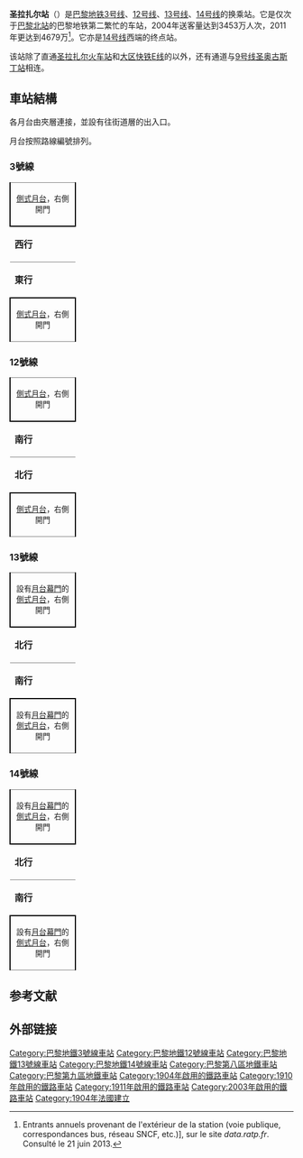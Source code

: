 {{about|巴黎地铁的圣拉扎尔站|法国国铁在巴黎的火车站|巴黎圣拉扎尔车站|[[印象派|印象派]]画家[[莫奈|莫奈]]的一幅作品|圣拉扎尔火车站 (油画)}}
{{Station Infobox
|Station Name = 圣拉扎尔站
|Engname = Saint-Lazare
|Linecolor1 = #8a780f
|Linecolor2 = #008b5a
|Linecolor3 = #87d3df
|Linecolor4 = #652c90
|Image = Paris metro3 - st lazare - entrance.jpg|thumb
|Caption = 
|Number = 
|Code = 0607
|Location = [[巴黎第八区|巴黎第八区]]与[[巴黎第九区|巴黎第九区]]的交界
|Coord = {{coord|48|52|32|N|2|19|36|E}}
|Colour = 
|Type = 地下车站
|Line = [[Image:Paris_m_3_jms.svg|16x16px]][[Image:Paris_Metro_12.svg|16x16px]][[Image:Paris_m_13_jms.svg|16x16px]][[Image:Paris_m_14_jms.svg|16x16px]]
|Interchange = 
|Hall = 
|Open = 1904年10月19日
|Platform = 8个[[侧式站台|侧式站台]]
|Elevator for disabled = 
|Escalator = 
|Exit = 12
|Transport = 
|Openhours = 
|Time First = 
|Time Last = 
|Map = 
|Linename1 = 
|start1 = 
|pre1 = 
|next1 = 
|end1 = 
|Linename2 = 
|start2 = 
|pre2 = 
|next2 =  
|end2 = 
|Linename3 = 
|start3 = 
|pre3 = 
|next3 = 
|end3 = 
|Position_map = 
|x=
|y=
}}

'''圣拉扎尔站'''（{{lang-fr|Saint-Lazare}}）是[[巴黎地铁|巴黎地铁]][[巴黎地铁3号线|3号线]]、[[巴黎地铁12号线|12号线]]、[[巴黎地铁13号线|13号线]]、[[巴黎地铁14号线|14号线]]的换乘站。它是仅次于[[巴黎北站_(巴黎地铁)|巴黎北站]]的巴黎地铁第二繁忙的车站，2004年送客量达到3453万人次，2011年更达到4679万<ref>{{fr}}{{cite web |url=http://data.ratp.fr/fr/les-donnees/fiche-de-jeu-de-donnees/dataset/trafic-annuel-entrant-par-station-2011.html |title=存档副本 |accessdate=2014-04-09 |deadurl=yes |archiveurl=https://web.archive.org/web/20140718193327/http://data.ratp.fr/fr/les-donnees/fiche-de-jeu-de-donnees/dataset/trafic-annuel-entrant-par-station-2011.html |archivedate=2014-07-18 }} Entrants annuels provenant de l'extérieur de la station (voie publique, correspondances bus, réseau SNCF, etc.)], sur le site ''data.ratp.fr''. Consulté le 21 juin 2013.</ref>。它亦是[[巴黎地铁14号线|14号线]]西端的终点站。

该站除了直通[[巴黎圣拉扎尔车站|圣拉扎尔火车站]]和[[大区快铁E线|大区快铁E线]]的{{link-fr|奥斯曼圣拉扎尔站|Gare Haussmann - Saint-Lazare}}以外，还有通道与[[巴黎地铁9号线|9号线]][[圣奥古斯丁站|圣奥古斯丁站]]相连。
== 車站結構 ==
各月台由夾層連接，並設有往街道層的出入口。

月台按照路線編號排列。

=== 3號線 ===
{| border=0 cellspacing=0 cellpadding=3
|style="border-top:solid 1px gray;border-right:solid 2px black;border-left:solid 2px black;border-bottom:solid 2px black;" colspan=2|<center><small>[[側式月台|側式月台]]，右側開門</small></center>
|-
|style="border-bottom:solid 1px gray;" width=100|'''西行'''
|style="border-bottom:solid 1px gray;" width=390|{{arrow|L}} [[File:Metro-M.svg|16x16px]][[File:Paris_m_3_jms.svg|16x16px]]往[[勒瓦盧瓦橋-培根站|勒瓦盧瓦橋-培根]]<small>（[[歐洲站|歐洲]]）</small>
|-
|'''東行'''
|{{arrow|R}} [[File:Metro-M.svg|16x16px]][[File:Paris_m_3_jms.svg|16x16px]]往[[加列尼站|加列尼]]<small>（[[阿夫爾-科馬丹站|阿夫爾-科馬丹]]）</small>
|-
|style="border-top:solid 2px black;border-right:solid 2px black;border-left:solid 2px black;border-bottom:solid 1px gray;" colspan=2|<center><small>[[側式月台|側式月台]]，右側開門</small></center>
|}

===12號線===
{| border=0 cellspacing=0 cellpadding=3
|style="border-top:solid 1px gray;border-right:solid 2px black;border-left:solid 2px black;border-bottom:solid 2px black;" colspan=2|<center><small>[[側式月台|側式月台]]，右側開門</small></center>
|-
|style="border-bottom:solid 1px gray;" width=100|'''南行'''
|style="border-bottom:solid 1px gray;" width=390|{{arrow|L}} [[File:Metro-M.svg|16x16px]][[File:Paris_Metro_12.svg|16x16px]]往[[伊西市政府站|伊西市政府]]<small>（[[瑪德蓮站|瑪德蓮]]）</small>
|-
|'''北行'''
|{{arrow|R}} [[File:Metro-M.svg|16x16px]][[File:Paris_Metro_12.svg|16x16px]] 往[[奧貝維埃市政府站|奧貝維埃市政府]]<small>（[[奧夫埃斯蒂安-三一堂站|奧夫埃斯蒂安-三一堂]]）</small>
|-
|style="border-top:solid 2px black;border-right:solid 2px black;border-left:solid 2px black;border-bottom:solid 1px gray;" colspan=2|<center><small>[[側式月台|側式月台]]，右側開門</small></center>
|}

===13號線===
{| border=0 cellspacing=0 cellpadding=3
|style="border-top:solid 1px gray;border-right:solid 2px black;border-left:solid 2px black;border-bottom:solid 2px black;" colspan=2|<center><small>設有[[月台幕門|月台幕門]]的[[側式月台|側式月台]]，右側開門</small></center>
|-
|style="border-bottom:solid 1px gray;" width=100|'''北行'''
|style="border-bottom:solid 1px gray;" width=390|{{arrow|L}} [[File:Metro-M.svg|16x16px]][[File:Paris_m_13_jms.svg|16x16px]]往[[雷庫爾提耶站|雷庫爾提耶]]/[[聖但尼大學站|聖但尼大學]]<small>（[[列日站|列日]]）</small>
|-
|'''南行'''
|{{arrow|R}} [[File:Metro-M.svg|16x16px]][[File:Paris_m_13_jms.svg|16x16px]]往[[沙蒂永-蒙魯日站|沙蒂永-蒙魯日]]<small>（[[米羅梅尼爾站|米羅梅尼爾]]）</small>
|-
|style="border-top:solid 2px black;border-right:solid 2px black;border-left:solid 2px black;border-bottom:solid 1px gray;" colspan=2|<center><small>設有[[月台幕門|月台幕門]]的[[側式月台|側式月台]]，右側開門</small></center>
|}

===14號線===
{| border=0 cellspacing=0 cellpadding=3
|style="border-top:solid 1px gray;border-right:solid 2px black;border-left:solid 2px black;border-bottom:solid 2px black;" colspan=2|<center><small>設有[[月台幕門|月台幕門]]的[[側式月台|側式月台]]，右側開門</small></center>
|-
|style="border-bottom:solid 1px gray;" width=100|'''北行'''
|style="border-bottom:solid 1px gray;" width=390|{{arrow|L}} [[File:Metro-M.svg|16x16px]][[File:Paris_m_14_jms.svg|16x16px]]往[[聖旺市政府站|聖旺市政府]]<small>（[[卡迪涅橋站|卡迪涅橋]]）</small>
|-
|'''南行'''
|{{arrow|R}} [[File:Metro-M.svg|16x16px]][[File:Paris_m_14_jms.svg|16x16px]]往[[奧林匹亞德站|奧林匹亞德]]<small>（[[瑪德蓮站|瑪德蓮]]）</small>
|-
|style="border-top:solid 2px black;border-right:solid 2px black;border-left:solid 2px black;border-bottom:solid 1px gray;" colspan=2|<center><small>設有[[月台幕門|月台幕門]]的[[側式月台|側式月台]]，右側開門</center>
|}

== 参考文献 ==
{{reflist}}

== 外部链接 ==
{{巴黎地铁3号线}}
{{巴黎地鐵12號線}}
{{巴黎地鐵13號線}}
{{巴黎地铁14号线}}

{{DEFAULTSORT:Saint-Lazare}}
[[Category:巴黎地鐵3號線車站|Category:巴黎地鐵3號線車站]]
[[Category:巴黎地鐵12號線車站|Category:巴黎地鐵12號線車站]]
[[Category:巴黎地鐵13號線車站|Category:巴黎地鐵13號線車站]]
[[Category:巴黎地鐵14號線車站|Category:巴黎地鐵14號線車站]]
[[Category:巴黎第八區地鐵車站|Category:巴黎第八區地鐵車站]]
[[Category:巴黎第九區地鐵車站|Category:巴黎第九區地鐵車站]]
[[Category:1904年啟用的鐵路車站|Category:1904年啟用的鐵路車站]]
[[Category:1910年啟用的鐵路車站|Category:1910年啟用的鐵路車站]]
[[Category:1911年啟用的鐵路車站|Category:1911年啟用的鐵路車站]]
[[Category:2003年啟用的鐵路車站|Category:2003年啟用的鐵路車站]]
[[Category:1904年法國建立|Category:1904年法國建立]]